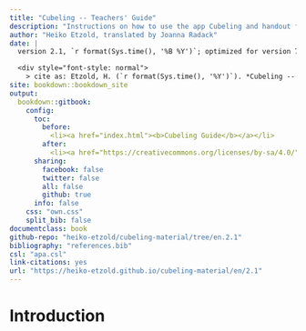 ```yaml
---
title: "Cubeling -- Teachers' Guide"
description: "Instructions on how to use the app Cubeling and handout for its use in mathematics classes"
author: "Heiko Etzold, translated by Joanna Radack"
date: |
  version 2.1, `r format(Sys.time(), '%B %Y')`; optimized for version 7.1 of Cubeling App

  <div style="font-style: normal">
    > cite as: Etzold, H. (`r format(Sys.time(), '%Y')`). *Cubeling -- Teachers' Guide* (version 2.1). <a href="https://heiko-etzold.github.io/cubeling-material/en/2.1">https\://heiko-etzold.github.io/cubeling-material/en/2.1</a></div>
site: bookdown::bookdown_site
output:
  bookdown::gitbook:
    config:
      toc:
        before:
          <li><a href="index.html"><b>Cubeling Guide</b></a></li>
        after:
          <li><a href="https://creativecommons.org/licenses/by-sa/4.0/"><img src="pictures/by-sa.png" height="20px"/></a></li>
      sharing:
        facebook: false
        twitter: false
        all: false
        github: true
      info: false
    css: "own.css"
    split_bib: false
documentclass: book
github-repo: "heiko-etzold/cubeling-material/tree/en.2.1"
bibliography: "references.bib"
csl: "apa.csl"
link-citations: yes
url: "https://heiko-etzold.github.io/cubeling-material/en/2.1"
---
```


# Introduction {- #Introduction}


